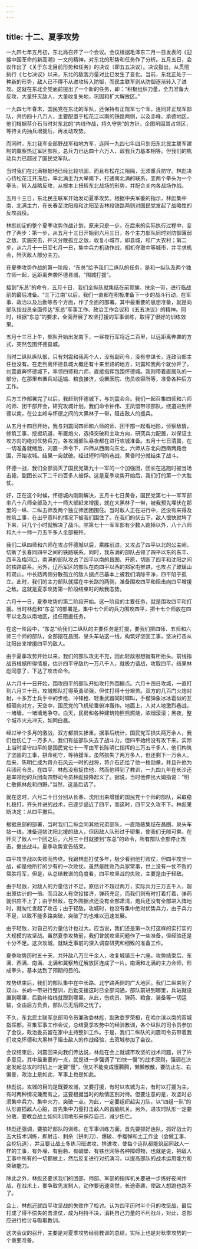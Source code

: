 ```yaml
---
---
---
```

title: 十二、夏季攻势
---



一九四七年五月初，东北局召开了一个会议。会议根据毛泽东二月一日发表的《迎接中国革命的新高潮》一文的精神，对东北的形势和任务作了分析。五月五日，会议作出了《关于东北目前形势和任务》的决议（即五五决议）。决议指出，从贯彻执行《七七决议》以来，东北的敌我力量对比已发生了变化。当前，东北正处于一种新的形势，敌人已不得不从进攻转入防御，而民主联军则从防御逐渐转入了进攻。这就在东北全党面前提出了一个新的任务，即：“积极组织力量，全力准备大反攻，大量歼灭敌人，大量收复失地，巩固和扩大解放区。”

一九四七年春末，国民党在东北的军队，还保持有正规军七个军，连同非正规军部队，共约四十八万人，主要配置于松花江以南的铁路两侧，以及赤峰、承德地区。他们根据蒋介石当时对东北的“内线作战，持久守势”的方针，企图巩固其占领区，等待关内抽兵增援后，再发动攻势。

而同时，东北我军全部野战军和地方军，连同一九四七年四月划归东北民主联军建制的冀察热辽军区部队，总兵力已达四十六万人，敌我兵力基本相等。但我们的机动兵力已超过了国民党军队。

当时我们在北满根据地已经比较巩固，而且有松花江阻隔，无须重兵防守。林彪决心待松花江开冻后，率北满主力大举南下，打通南北满的联系，变两个拳头为一个拳头，转入战略反攻，从根本上扭转东北战场的形势，并配合关内各战场作战。

五月十三日，东北民主联军开始发动夏季攻势。根据中央军委的指示，林彪集中南、北满主力，在长春至沈阳段和沈阳至吉林段铁路两则对国民党发起了战略性的反攻战役。

林彪初定的整个夏季攻势作战计划，原来只是一步。在后来的实际执行过程中，变作了两步：第一步，从五月十三日开始到六月三日，各个主力部队同时对防御薄弱之敌，实施突击，歼灭分散孤立之敌，收复小城市，即县城，和广大农村；第二步，从六月十一日至七月一日，集中兵力机动作战，相机夺取中等城市，并寻求机会，歼灭敌人部分主力。

在夏季攻势作战的第一阶段，“东总”给予我们二纵队的任务，是和一纵队及两个独立师一起，远距离奔袭怀德县城，“围城打援”。

接到“东总”的命令，五月十日，我们全纵队就集结在前郭旗、扶余一带，进行临战前的最后准备。“三下江南”以后，我们一直都在积极准备下一步的战斗行动，在军事、政治以及后勤等各个方面，作了全面的部署。其中最重要的思想准备，就是向部队指战员全面传达“东总”军事工作、政治工作会议和《五五决议》的精神。同时，根据“东总”的要求，全面开展了攻坚打援的军事训练，取得了很好的训练效果。

五月十三日上午，部队开始出发南下，一昼夜行军将近二百里，以远距离奔袭的方式，突然包围怀德县城。

当时二纵队纵队部，只有刘震和我两个人，没有副司令，没有参谋长，连政治部主任也没有。在走到离怀德县城大概还有十来里路的地方，刘震和我两个就分开了。刘震直奔怀德城下，率领四师和六师，直接指挥包围怀德城。我则带着直属队的一部分，在那里布置兵站运输、粮食接济，设置医院、伤员收容所等，准备各种后方工作。

后方工作部署完了以后，我赶到怀德城下，与刘震会合。我们一起召集四师和六师的师、团干部开会，研究攻城计划。我们命令钟伟、王凤悟带领部队，绕道进到怀德以南，在公主岭与怀德之间的大黑林子一带，阻击敌人的援兵。

从五月十四日开始，我与刘震同四师和六师的师、团干部一起看地形，侦察敌情，修筑工事，挖掘坑道，布置炮火，选择突破和主攻方向，研究兵力配置，以保证主攻方向的绝对优势兵力。各攻城部队昼夜都在进行攻城准备。五月十七日清晨，在一切准备就绪后，刘震一声令下，四师从西南向东北，六师从东北向西南两路合围，开始攻城。结果一突就破。经过短时间的巷战，黄昏时分就结束了战斗。

怀德一战，我们全部消灭了国民党第九十一军的一个加强团，团长在逃跑时被当场击毙，副团长以下二千四百多人被俘。这是夏季攻势开始后，我们打的第一个大胜仗。

好，正在这个时候，怀德城内刚刚解决，五月十七日黄昏，国民党第七十一军军部率八十八师全部及九十一师大部赶来增援，就在大黑林子一带，被我预先埋伏在那里的一纵、二纵五师及两个独立师团团围住。当时敌人正在进行中，还没有来得及修筑工事，在出乎意料的情况下被我们围住了。在我们的伏击下，敌人很快就垮了下来，只几个小时就解决了战斗。除第七十一军军部有少数人跑掉以外，八十八师和九十一师一万五千多人全部被歼。

我们二纵四师和六师在攻占怀德城以后，乘胜前进，又攻占了四平以北的公主岭，切断了长春同四平之间的铁路联系。同时，我东满的部队占领了四平以东的东丰、西丰及梅河口，南满的部队攻占了四平以南的昌图、开原，切断了四平和沈阳之间的铁路联系。另外，辽西军区的部队在向四平以西的郑家屯推进，也攻占了玻璃山和双山。中长路两侧分散孤立的敌人据点已基本上被我们清除干净，四平陷于孤立。此时，我们的主力部队就摆在中长路的两侧，准备围攻四平和阻击向四平增援之敌。这就是夏季攻势第一阶段结束时的敌我态势。

六月十一日，夏季攻势的第二阶段开始。这一阶段的主要任务，就是围攻四平和打援。当时林彪和“东总”的部署是，集中七个师的兵力围攻四平，把十七个师放在四平以北及以南地区，担任阻援任务。

在这一阶段中，“东总”给我们二纵队的主要任务是打援，要我们把四师、五师和六师三个师的部队，全部摆在昌图、泉头车站这一线，构筑好坚固工事，坚决打击从沈阳出来增援四平的敌人。

由于夏季攻势开始以来，我们的部队攻无不克，因此轻敌思想就有所抬头。前线指战员根据所得情报，估计四平守敌约一万八千人，就极力请战，攻取四平。结果林彪同意了，下达了攻击命令。

从六月十一日开始，围攻四平的部队开始攻打外围据点。六月十四日攻城，一直打到六月三十日，攻城部队打得英勇顽强，但仗打得十分艰苦。双方的几百门火炮对射，十多万士兵手中的步枪、冲锋枪、轻重武器同时啸叫，手榴弹象冰冰雹似的互相砸向对方，天空中，国民党的飞机轮番俯冲轰炸。地面上，人对人地激烈巷战，一堵墙，一堵墙地争夺。白天，民房和各种建筑物熊熊燃烧，浓烟滚滚；黑夜，整个城市火光冲天，如同白昼。

经过半个多月的激战，双方都损失掺重。据事后统计，国民党军损失两万余人，我们也伤亡了一万多人，我们有些部队失去了战斗力，但四平始终没有攻下来。实际上当时坚守四平的是国民党七十一军由军长陈明仁指挥的三万五千多人，他们构筑了坚固的工事，拼命死守，等待援军。虽然损失了两万多人，但还剩下一万余人。后来，陈明仁成为蒋介石风云一时的战将，蒋介石还给了他一枚勋章，并且升他为兵团司令员。在四平，林彪没有捉住他，然而他得到了教训，一九四九年在长沙还是率领他的兵团向四野司令员林彪投降起义了。据说，当时他伸出大姆指说：“明仁敬佩林彪和四野。”当然，这是后话了。

就在这时，六月二十日分别从长春、沈阳出来增援的国民党十个师的部队，采取稳扎稳打，齐头并进的战术，已逐步逼近了四平，而这时，四平又久攻不下。林彪果断决定：从四平撤兵。

根据总部的部署，当时我们二纵会同其他兄弟部队，一直隐蔽集结在昌图、泉头车站一线，准备迎站沈阳北援的敌人，但因敌人队形过于密集，使我们无隙可乘。在歼灭了敌人一个团之后，六月三十日就接到“东总”的命令，所有部队全部停止攻击，撤出战斗。夏季攻势宣告结束。

四平攻坚战以失败而告终。我跟林彪打仗多年，极少看到他打败仗，但四平攻坚一战，却是他所打的少有的一次败仗。虽然是胜败乃兵家常事，世上没有一仗不败的常胜将军，但是，从总结教训的角度看，四平攻坚战的失败，主要是由于轻敌。

由于轻敌，对敌人的力量估计不足，原估计不超过两万，实际兵力三万五千人，超出原估计的一倍。而且敌人有空投接济，弹药充足，而我们则有时打着打着，弹药就供应不上了；由于轻敌，在外围据点还没有全部肃清，炮兵还没有全部进入阵地时，就匆忙发起了攻击；由于轻敌，攻城时，也没有集中绝对优势兵力，由于兵力不足，以致不能多路突破，突破了的也难以迅速发展。

由于轻敌，对自己的力量估计也过大。应当说，我们还是第一次打这样的实打实的大规模的攻坚战。虽然夏季攻势前，我们曾就攻坚问题作了一些准备，但经验还是十分不足。这次攻城，就缺乏事前的深入调查研究和细致的准备工作。

夏季攻势历时五十天，共歼敌八万三千余人，收复城镇三十六座。攻势结束后，东满、西满、南满、北满和冀察热辽解放区连成了一片。南满和北满的主力会师，形成拳头，基本达到了预期的目的。

攻势结束后，我们的部队集中在中长路、北宁路两侧的广大地区。我们二纵来到了双山、长岭一带进行整训，后勤支援这时已全部沟通，部队前进到哪里，兵站就设置到哪里，后勤补给线就跟到哪里。从此，伤病员、弹药、粮食、装备等一切运输，全由后方负责，部队已无后顾之忧了。

不久，东北民主联军总部司令员兼政委林彪，副政委罗荣桓，在哈尔滨以南的双城指挥部，召集军事工作会议，总结夏季攻势中的经验教训，各个纵队的司令员参加了会议，政治委员留在家中主持整训工作。于是，我们二纵队的刘震司令员带着我们攻克怀德和大黑林子阻击敌人的作战经验，去双城参加了会议。

会议结束后，刘震回来向我们传达说，林彪在会上就城市攻坚的战术问题，讲了许多意见。其中最重要的一点，就是进一步强调了“四快一慢”的战术原则，强调在决定发起总攻的时机上一定要“慢”，但又不能变成慢腾腾，懒懒散散，要防止左、右偏差，政治上是如此，军事上也是如此。

林彪说，攻城的目的是既要攻城，又要打援，有时以攻城为主，有时以打援为主，有时两种情况兼而有之，这要根据当时的敌情区别对待。但要注意的是，攻坚时必须集中兵力、集中火力，突破一点。为此，一定要组织起尖刀队，以“四组一队”的队形直插敌人心脏，首先集中力量打击敌人的首脑机关。另外，进攻时队形一定要分散，要教会战士如何利用地形来保存自己，减少伤亡。

林彪还强调，要搞好部队的训练。在军事训练方面，首先要抓好连队，抓好战士的五大技术训练，即射击、刺杀（拼刺刀）、爆破、手榴弹和土工作业（会做工事、会挖坑道），并且要让战士多练习班进攻、排进攻，使每个连队都能筑起同敌人一样的工事，有外壕、有鹿砦、有碉堡、有铁丝网等各种障碍物，也就是说，把敌人工事中所有的一切都做上，然后反复进行对抗演习，以提高部队的战术运用能力和突破能力。

除此之外，林彪还要求我们的团部、师部、军部的指挥机关要进一步练好夜间作战，在战术上，要争取先发制人，动作要迅速突然，长途奇袭，使敌人想跑也跑不了。

会上，林彪还就四平攻坚战的失败作了检讨。认为四平历时半个月的攻坚战，最后打成了得不偿失的击溃仗，成为相持不决，消耗自己力量的不利战斗，对此，总部应进行检讨与吸取教训。

这次会议的召开，主要是对夏季攻势经验教训的总结，实际上也是对秋季攻势的一个重要准备。